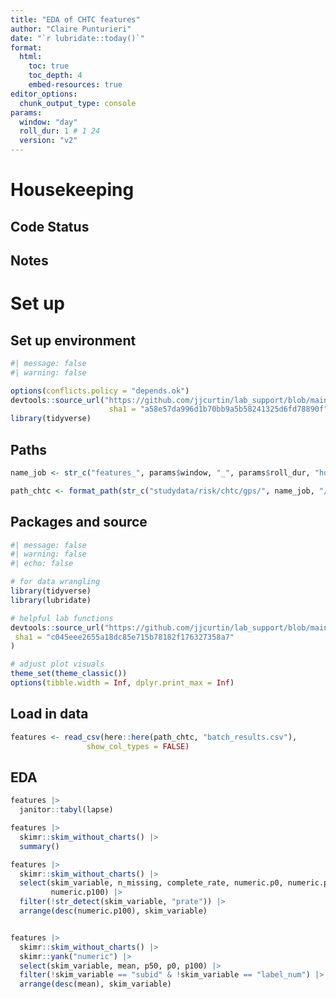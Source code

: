 ```yaml
---
title: "EDA of CHTC features"
author: "Claire Punturieri"
date: "`r lubridate::today()`"
format: 
  html:
    toc: true
    toc_depth: 4
    embed-resources: true
editor_options: 
  chunk_output_type: console
params:
  window: "day"
  roll_dur: 1 # 1 24
  version: "v2"
---
```


# Housekeeping

## Code Status


## Notes


# Set up

## Set up environment

```r
#| message: false
#| warning: false

options(conflicts.policy = "depends.ok")
devtools::source_url("https://github.com/jjcurtin/lab_support/blob/main/format_path.R?raw=true", 
                      sha1 = "a58e57da996d1b70bb9a5b58241325d6fd78890f")
library(tidyverse)
```

## Paths

```r
name_job <- str_c("features_", params$window, "_", params$roll_dur, "hour_", params$version)

path_chtc <- format_path(str_c("studydata/risk/chtc/gps/", name_job, "/output"))
```

## Packages and source

```r
#| message: false
#| warning: false
#| echo: false

# for data wrangling
library(tidyverse)
library(lubridate)

# helpful lab functions
devtools::source_url("https://github.com/jjcurtin/lab_support/blob/main/fun_eda.R?raw=true",
 sha1 = "c045eee2655a18dc85e715b78182f176327358a7"
)

# adjust plot visuals
theme_set(theme_classic())
options(tibble.width = Inf, dplyr.print_max = Inf)
```

## Load in data

```r
features <- read_csv(here::here(path_chtc, "batch_results.csv"), 
                 show_col_types = FALSE)
```

## EDA

```r
features |> 
  janitor::tabyl(lapse)
```

```r
features |>  
  skimr::skim_without_charts() |> 
  summary()
```


```r
features |>  
  skimr::skim_without_charts() |> 
  select(skim_variable, n_missing, complete_rate, numeric.p0, numeric.p50, 
         numeric.p100) |>
  filter(!str_detect(skim_variable, "prate")) |> 
  arrange(desc(numeric.p100), skim_variable) 
```

```r

```

```r
features |>  
  skimr::skim_without_charts() |> 
  skimr::yank("numeric") |> 
  select(skim_variable, mean, p50, p0, p100) |> 
  filter(!skim_variable == "subid" & !skim_variable == "label_num") |> 
  arrange(desc(mean), skim_variable)
```
